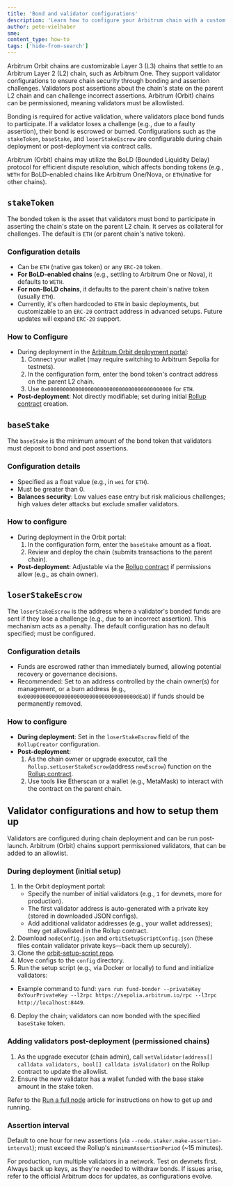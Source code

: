 ```yaml
---
title: 'Bond and validator configurations'
description: 'Learn how to configure your Arbitrum chain with a custom bond and validator configurations'
author: pete-vielhaber
sme:
content_type: how-to
tags: ['hide-from-search']
---
```


<a data-quicklook-from="arbitrum">Arbitrum</a> Orbit chains are customizable Layer 3 (L3) chains that
settle to an Arbitrum Layer 2 (L2) chain, such as Arbitrum One. They support <a data-quicklook-from="validator">
  validator
</a> configurations to ensure chain security through bonding and <a data-quicklook-from="assertion">
  assertion
</a> challenges. Validators post assertions about the chain's state on the parent L2 chain and can <a data-quicklook-from="challenge">
  challenge
</a> incorrect assertions. Arbitrum (Orbit) chains can be permissioned, meaning validators must be allowlisted.

Bonding is required for active validation, where validators place bond funds to participate. If a validator loses a challenge (e.g., due to a faulty assertion), their bond is escrowed or burned. Configurations such as the `stakeToken`, `baseStake`, and `loserStakeEscrow` are configurable during chain deployment or post-deployment via contract calls.

Arbitrum (Orbit) chains may utilize the <a data-quicklook-from="bold">BoLD</a> (Bounded Liquidity Delay) protocol for efficient dispute resolution, which affects bonding tokens (e.g., `WETH` for BoLD-enabled chains like Arbitrum One/Nova, or `ETH`/native for other chains).

## `stakeToken`

The bonded token is the asset that validators must bond to participate in asserting the chain's state on the parent L2 chain. It serves as collateral for challenges. The default is `ETH` (or parent chain's native token).

### Configuration details

- Can be `ETH` (native gas token) or any `ERC-20` token.
- **For BoLD-enabled chains** (e.g., settling to Arbitrum One or Nova), it defaults to `WETH`.
- **For non-BoLD chains**, it defaults to the <a data-quicklook-from="parent-chain">parent chain</a>'s native token (usually `ETH`).
- Currently, it's often hardcoded to `ETH` in basic deployments, but customizable to an `ERC-20` contract address in advanced setups. Future updates will expand `ERC-20` support.

### How to Configure

- During deployment in the [Arbitrum Orbit deployment portal](https://orbit.arbitrum.io/):
  1.  Connect your <a data-quicklook-from="wallet">wallet</a> (may require switching to Arbitrum Sepolia for testnets).
  2.  In the configuration form, enter the bond token's contract address on the parent L2 chain.
  3.  Use `0x0000000000000000000000000000000000000000` for `ETH`.
- **Post-deployment**: Not directly modifiable; set during initial [Rollup contract](https://github.com/OffchainLabs/arbitrum-orbit-deployment-ui/blob/e4e82fca2428ad4c8a20ef19b7b958293ffef958/src/types/rollupConfigDataType.ts) creation.

## `baseStake`

The `baseStake` is the minimum amount of the bond token that validators must deposit to bond and post assertions.

### Configuration details

- Specified as a float value (e.g., in `wei` for `ETH`).
- Must be greater than 0.
- **Balances security**: Low values ease entry but risk malicious challenges; high values deter attacks but exclude smaller validators.

### How to configure

- During deployment in the Orbit <a data-quicklook-from="portal">portal</a>:
  1.  In the configuration form, enter the `baseStake` amount as a float.
  2.  Review and deploy the chain (submits transactions to the parent chain).
- **Post-deployment**: Adjustable via the [Rollup contract](https://github.com/OffchainLabs/arbitrum-orbit-deployment-ui/blob/e4e82fca2428ad4c8a20ef19b7b958293ffef958/src/types/rollupConfigDataType.ts) if permissions allow (e.g., as <a data-quicklook-from="chain-owner">chain owner</a>).

## `loserStakeEscrow`

The `loserStakeEscrow` is the address where a validator's bonded funds are sent if they lose a challenge (e.g., due to an incorrect assertion). This mechanism acts as a penalty. The default configuration has no default specified; must be configured.

### Configuration details

- Funds are escrowed rather than immediately burned, allowing potential recovery or governance decisions.
- Recommended: Set to an address controlled by the chain owner(s) for management, or a burn address (e.g., `0x000000000000000000000000000000000000dEaD`) if funds should be permanently removed.

### How to configure

- **During deployment**: Set in the `loserStakeEscrow` field of the `RollupCreator` configuration.
- **Post-deployment**:
  1. As the chain owner or upgrade executor, call the `Rollup.setLoserStakeEscrow`(address `newEscrow`) function on the [Rollup contract](https://github.com/OffchainLabs/arbitrum-orbit-deployment-ui/blob/e4e82fca2428ad4c8a20ef19b7b958293ffef958/src/types/rollupConfigDataType.ts).
  2. Use tools like Etherscan or a wallet (e.g., MetaMask) to interact with the contract on the parent chain.

## Validator configurations and how to setup them up

Validators are configured during chain deployment and can be run post-launch. Arbitrum (Orbit) chains support permissioned validators, that can be added to an allowlist.

### During deployment (initial setup)

1. In the Orbit deployment portal:
   - Specify the number of initial validators (e.g., `1` for devnets, more for production).
   - The first validator address is auto-generated with a private key (stored in downloaded JSON configs).
   - Add additional validator addresses (e.g., your wallet addresses); they get allowlisted in the Rollup contract.
2. Download `nodeConfig.json` and `orbitSetupScriptConfig.json` (these files contain validator private keys—back them up securely).
3. Clone the [orbit-setup-script repo](https://github.com/OffchainLabs/orbit-setup-script).
4. Move configs to the `config` directory.
5. Run the setup script (e.g., via Docker or locally) to fund and initialize validators:

- Example command to fund: `yarn run fund-bonder --privateKey 0xYourPrivateKey --l2rpc https://sepolia.arbitrum.io/rpc --l3rpc http://localhost:8449`.

6. Deploy the chain; validators can now bonded with the specified `baseStake` token.

### Adding validators post-deployment (permissioned chains)

1. As the upgrade executor (chain admin), call `setValidator(address[] calldata validators, bool[] calldata isValidator)` on the Rollup contract to update the allowlist.
2. Ensure the new validator has a wallet funded with the base stake amount in the stake token.

Refer to the [Run a full node](/run-arbitrum-node/02-run-full-node.mdx) article for instructions on how to get up and running.

### Assertion interval

Default to one hour for new assertions (via `--node.staker.make-assertion-interval`); must exceed the Rollup's `minimumAssertionPeriod` (~15 minutes).

For production, run multiple validators in a network. Test on devnets first. Always back up keys, as they're needed to withdraw bonds. If issues arise, refer to the official Arbitrum docs for updates, as configurations evolve.
